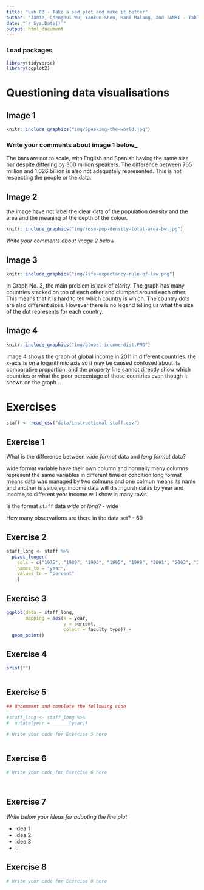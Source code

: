 ```yaml
---
title: "Lab 03 - Take a sad plot and make it better"
author: "Jamie, Chenghui Wu, Yankun Shen, Hani Malang, and TANKI - Table 11"
date: "`r Sys.Date()`"
output: html_document
---
```


### Load packages

```r
library(tidyverse)
library(ggplot2)
```


# Questioning data visualisations

## Image 1

```r
knitr::include_graphics("img/Speaking-the-world.jpg")
```

### Write your comments about image 1 below_

The bars are not to scale, with English and Spanish having the same size bar despite differing by 300 million speakers. The difference between 765 million and 1.026 billion is also not adequately represented. This is not respecting the people or the data.



## Image 2
the image have not label the clear data of the population density and the area and the meaning of the depth of the colour.
```r
knitr::include_graphics("img/rose-pop-density-total-area-bw.jpg")
```

_Write your comments about image 2 below_




## Image 3

```r
knitr::include_graphics("img/life-expectancy-rule-of-law.png")
```

In Graph No. 3, the main problem is lack of clarity. The graph has many countries stacked on top of each other and clumped around each other. This means that it is hard to tell which country is which. The country dots are also different sizes. However there is no legend telling us what the size of the dot represents for each country.

## Image 4

```r
knitr::include_graphics("img/global-income-dist.PNG")
```

 image 4 shows the graph of global income in 2011 in different countries. the x-axis is on a logarithmic axis so it may be caused confused about its comparative proportion. and the property line cannot directly show which countries or what the poor percentage of those countries even though it shown on the graph...






# Exercises

```r
staff <- read_csv("data/instructional-staff.csv")
```


## Exercise 1

What is the difference between *wide format* data and *long format* data?

wide format variable have their own column and normally many columns represent the same variables in different time or condition
long format means data was managed by two colmuns and one colmun means its name and another is value,eg: income data will distinguish datas by year and income,so different year income will show in many rows

Is the format `staff` data *wide* or *long*?
- wide



How many observations are there in the data set?
- 60



## Exercise 2

```r
staff_long <- staff %>%
  pivot_longer(
    cols = c("1975", "1989", "1993", "1995", "1999", "2001", "2003", "2005", "2007", "2009", "2011"), 
    names_to = "year",
    values_to = "percent"
    )

```


## Exercise 3

```r
ggplot(data = staff_long,
       mapping = aes(x = year, 
                     y = percent, 
                     colour = faculty_type)) +
  geom_point()
```

## Exercise 4

```r
print("")



```

## Exercise 5

```r
## Uncomment and complete the following code

#staff_long <- staff_long %>%
#  mutate(year = ______(year))
```


```r
# Write your code for Exercise 5 here



```

## Exercise 6

```r
# Write your code for Exercise 6 here




```

## Exercise 7

_Write below your ideas for adapting the line plot_

* Idea 1
* Idea 2
* Idea 3
* ...


## Exercise 8

```r
# Write your code for Exercise 8 here



```

